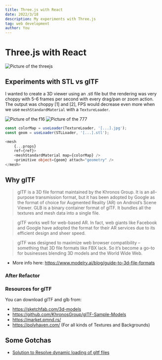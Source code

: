 ```yaml
---
title: Three.js with React
date: 2022/3/18
description: My experiments with Three.js
tag: web development
author: You
---
```



# Three.js with React

<Image maw={300} mx="auto" radius="xl" withPlaceholder alt="Picture of the threejs" src="https://raw.githubusercontent.com/mrdoob/three.js/dev/icon.png"/>

## Experiments with STL vs glTF

I wanted to create a 3D viewer using an .stl file but the rendering was very
choppy with 5-6 frames per second with every drag/pan or zoom action. The output
was choppy [1] and [2], FPS would decrease even more when we use
`meshStandardMaterial` with a `TextureLoader`.

<Space h="lg" />
<Image maw={500} mx="auto" radius="xl" withPlaceholder alt="Picture of the f16" src="/img/three/f16.png"/>
<Space h="lg" />
<Image maw={500} mx="auto" radius="xl" withPlaceholder alt="Picture of the 777" src="/img/three/777.png"/>

```ts
const colorMap = useLoader(TextureLoader, '[...].jpg');
const geom = useLoader(STLLoader, '[...].stl');
```

```ts
<mesh
    {...props}
    ref={ref}>
    <meshStandardMaterial map={colorMap} />
    <primitive object={geom} attach="geometry" />
</mesh>
```

## Why glTF

> glTF is a 3D file format maintained by the Khronos Group. It is an all-purpose
> transmission format, but it has been adopted by Google as the format of choice
> for Augmented Reality (AR) on Android’s Scene Viewer. GLB is a binary
> container format of glTF. It bundles all the textures and mesh data into a
> single file.

> glTF works well for web-based AR. In fact, web giants like Facebook and Google
> have adopted the format for their AR services due to its efficient design and
> sheer speed.

> glTF was designed to maximize web browser compatibility – something that 3D
> file formats like FBX lack. So it’s become a go-to for businesses blending 3D
> models and the World Wide Web.

- More info here: https://www.modelry.ai/blog/guide-to-3d-file-formats

### After Refactor

### Resources for glTF

You can download glTF and glb from:

- https://sketchfab.com/3d-models
- https://github.com/KhronosGroup/glTF-Sample-Models
- https://market.pmnd.rs/
- https://polyhaven.com/ (For all kinds of Textures and Backgrounds)

## Some Gotchas

- [Solution to Resolve dynamic loading of gltf files](https://stackoverflow.com/questions/67154742/react-three-react-three-fiber-useloader-to-load-new-file-on-props-change?rq=1)
